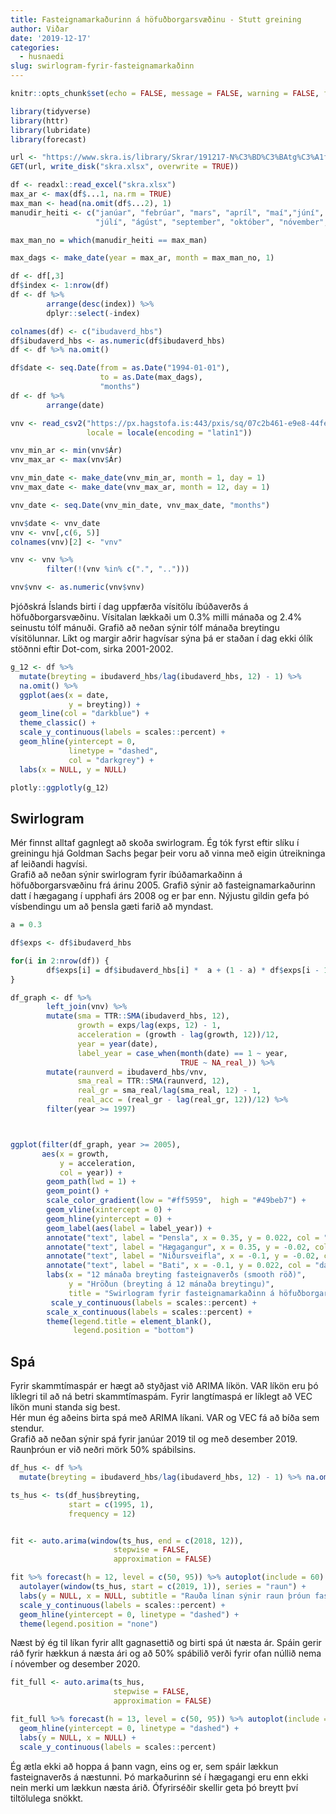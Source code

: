 ```yaml
---
title: Fasteignamarkaðurinn á höfuðborgarsvæðinu - Stutt greining
author: Viðar
date: '2019-12-17'
categories:
  - husnaedi
slug: swirlogram-fyrir-fasteignamarkaðinn
---
```


```r
knitr::opts_chunk$set(echo = FALSE, message = FALSE, warning = FALSE, fig.width = 8)

library(tidyverse)
library(httr)
library(lubridate)
library(forecast)

```



```r
url <- "https://www.skra.is/library/Skrar/191217-N%C3%BD%C3%BAtg%C3%A1fur%C3%B6%C3%B0.xlsx"
GET(url, write_disk("skra.xlsx", overwrite = TRUE))

df <- readxl::read_excel("skra.xlsx")
max_ar <- max(df$...1, na.rm = TRUE)
max_man <- head(na.omit(df$...2), 1)
manudir_heiti <- c("janúar", "febrúar", "mars", "apríl", "maí","júní",
                   "júlí", "ágúst", "september", "október", "nóvember", "desember")

max_man_no = which(manudir_heiti == max_man)

max_dags <- make_date(year = max_ar, month = max_man_no, 1)

df <- df[,3]
df$index <- 1:nrow(df)
df <- df %>%
        arrange(desc(index)) %>%
        dplyr::select(-index)

colnames(df) <- c("ibudaverd_hbs")
df$ibudaverd_hbs <- as.numeric(df$ibudaverd_hbs)
df <- df %>% na.omit()

df$date <- seq.Date(from = as.Date("1994-01-01"),
                    to = as.Date(max_dags),
                    "months")
df <- df %>%
        arrange(date)

```


```r

vnv <- read_csv2("https://px.hagstofa.is:443/pxis/sq/07c2b461-e9e8-44fe-a348-ae22794fa965",
                 locale = locale(encoding = "latin1"))

vnv_min_ar <- min(vnv$Ár)
vnv_max_ar <- max(vnv$Ár)

vnv_min_date <- make_date(vnv_min_ar, month = 1, day = 1)
vnv_max_date <- make_date(vnv_max_ar, month = 12, day = 1)

vnv_date <- seq.Date(vnv_min_date, vnv_max_date, "months")

vnv$date <- vnv_date
vnv <- vnv[,c(6, 5)]
colnames(vnv)[2] <- "vnv"

vnv <- vnv %>%
        filter(!(vnv %in% c(".", "..")))

vnv$vnv <- as.numeric(vnv$vnv)


```

Þjóðskrá Íslands birti í dag uppfærða vísitölu íbúðaverðs á höfuðborgarsvæðinu. Vísitalan lækkaði um 0.3% milli mánaða og 2.4% seinustu tólf mánuði. Grafið að neðan sýnir tólf mánaða breytingu vísitölunnar. Líkt og margir aðrir hagvísar sýna þá er staðan í dag ekki ólík stöðnni eftir Dot-com, sirka 2001-2002.


```r

g_12 <- df %>% 
  mutate(breyting = ibudaverd_hbs/lag(ibudaverd_hbs, 12) - 1) %>% 
  na.omit() %>% 
  ggplot(aes(x = date,
             y = breyting)) + 
  geom_line(col = "darkblue") + 
  theme_classic() + 
  scale_y_continuous(labels = scales::percent) + 
  geom_hline(yintercept = 0,
             linetype = "dashed",
             col = "darkgrey") +
  labs(x = NULL, y = NULL)

plotly::ggplotly(g_12)

```


## Swirlogram
Mér finnst alltaf gagnlegt að skoða swirlogram. Ég tók fyrst eftir slíku í greiningu hjá Goldman Sachs þegar þeir voru að vinna með eigin útreikninga af leiðandi hagvísi.  
Grafið að neðan sýnir swirlogram fyrir íbúðamarkaðinn á höfuðborgarsvæðinu frá árinu 2005. Grafið sýnir að fasteignamarkaðurinn datt í hægagang í upphafi árs 2008 og er þar enn. Nýjustu gildin gefa þó vísbendingu um að þensla gæti farið að myndast.  


```r

a = 0.3

df$exps <- df$ibudaverd_hbs

for(i in 2:nrow(df)) {
        df$exps[i] = df$ibudaverd_hbs[i] *  a + (1 - a) * df$exps[i - 1]
}

df_graph <- df %>%
        left_join(vnv) %>%
        mutate(sma = TTR::SMA(ibudaverd_hbs, 12),
               growth = exps/lag(exps, 12) - 1,
               acceleration = (growth - lag(growth, 12))/12,
               year = year(date),
               label_year = case_when(month(date) == 1 ~ year,
                                      TRUE ~ NA_real_)) %>%
        mutate(raunverd = ibudaverd_hbs/vnv,
               sma_real = TTR::SMA(raunverd, 12),
               real_gr = sma_real/lag(sma_real, 12) - 1,
               real_acc = (real_gr - lag(real_gr, 12))/12) %>%
        filter(year >= 1997)



ggplot(filter(df_graph, year >= 2005),
       aes(x = growth,
           y = acceleration,
           col = year)) +
        geom_path(lwd = 1) +
        geom_point() +
        scale_color_gradient(low = "#ff5959",  high = "#49beb7") +
        geom_vline(xintercept = 0) +
        geom_hline(yintercept = 0) +
        geom_label(aes(label = label_year)) +
        annotate("text", label = "Þensla", x = 0.35, y = 0.022, col = "darkblue", size = 5, hjust = 1) +
        annotate("text", label = "Hægagangur", x = 0.35, y = -0.02, col = "darkblue", size = 5, hjust = 1) +
        annotate("text", label = "Niðursveifla", x = -0.1, y = -0.02, col = "darkblue", size = 5, hjust = 0) +
        annotate("text", label = "Bati", x = -0.1, y = 0.022, col = "darkblue", size = 5, hjust = 0) +
        labs(x = "12 mánaða breyting fasteignaverðs (smooth röð)",
             y = "Hröðun (breyting á 12 mánaða breytingu)",
             title = "Swirlogram fyrir fasteignamarkaðinn á höfuðborgarsvæðinu 2005 - 2019") +
         scale_y_continuous(labels = scales::percent) +
        scale_x_continuous(labels = scales::percent) +
        theme(legend.title = element_blank(),
              legend.position = "bottom")

```

## Spá
Fyrir skammtímaspár er hægt að styðjast við ARIMA líkön. VAR líkön eru þó líklegri til að ná betri skammtímaspám. Fyrir langtímaspá er líklegt að VEC líkön muni standa sig best.  
Hér mun ég aðeins birta spá með ARIMA líkani. VAR og VEC fá að bíða sem stendur.  
Grafið að neðan sýnir spá fyrir janúar 2019 til og með desember 2019. Raunþróun er við neðri mörk 50% spábilsins.

```r
df_hus <- df %>% 
  mutate(breyting = ibudaverd_hbs/lag(ibudaverd_hbs, 12) - 1) %>% na.omit()

ts_hus <- ts(df_hus$breyting,
             start = c(1995, 1),
             frequency = 12)


fit <- auto.arima(window(ts_hus, end = c(2018, 12)),
                       stepwise = FALSE,
                       approximation = FALSE)

fit %>% forecast(h = 12, level = c(50, 95)) %>% autoplot(include = 60) +
  autolayer(window(ts_hus, start = c(2019, 1)), series = "raun") + 
  labs(y = NULL, x = NULL, subtitle = "Rauða línan sýnir raun þróun fasteignaverðs") + 
  scale_y_continuous(labels = scales::percent) + 
  geom_hline(yintercept = 0, linetype = "dashed") + 
  theme(legend.position = "none")

```

Næst bý ég til líkan fyrir allt gagnasettið og birti spá út næsta ár. Spáin gerir ráð fyrir hækkun á næsta ári og að 50% spábilið verði fyrir ofan núllið nema í nóvember og desember 2020.  

```r

fit_full <- auto.arima(ts_hus,
                       stepwise = FALSE,
                       approximation = FALSE)

fit_full %>% forecast(h = 13, level = c(50, 95)) %>% autoplot(include = 60) +
  geom_hline(yintercept = 0, linetype = "dashed") + 
  labs(y = NULL, x = NULL) + 
  scale_y_continuous(labels = scales::percent)

```


Ég ætla ekki að hoppa á þann vagn, eins og er, sem spáir lækkun fasteignaverðs á næstunni. Þó markaðurinn sé í hægagangi eru enn ekki nein merki um lækkun næsta árið. Ófyrirséðir skellir geta þó breytt því tiltölulega snökkt.  